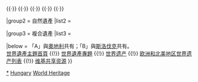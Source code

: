 {{Navbox
|name  = 匈牙利世界遺產
|title = {{HUN}}[[匈牙利世界遗产名录|世界遗产]]
|state = autocollapse
|image = {{location map+ |Hungary |caption= |places=
<!-- 文化遺產 /-->
         <!-- ↓1063托卡伊葡萄酒產地歷史文化景觀 （每10經、10緯分度取第1個出現地點） /-->
             {{location map~ |Hungary |label= |position= |link= |mark=Brown 804000 pog.svg |marksize=4
                |lat_deg=48 |lat_min=9 |lat_sec=0 |lat_dir=N
                |lon_deg=21 |lon_min=21 |lon_sec=0 |lon_dir=E
             }}
             {{location map~ |Hungary |label=&nbsp;&nbsp;1063 |position=bottom |link= |mark=Brown 804000 pog.svg |marksize=4
                |lat_deg=48 |lat_min=23 |lat_sec=3 |lat_dir=N
                |lon_deg=21 |lon_min=40 |lon_sec=25 |lon_dir=E
             }}
             {{location map~ |Hungary |label= |position= |link= |mark=Brown 804000 pog.svg |marksize=4
                |lat_deg=48 |lat_min=19 |lat_sec=15 |lat_dir=N
                |lon_deg=21 |lon_min=34 |lon_sec=40 |lon_dir=E
             }}
             {{location map~ |Hungary |label= |position= |link= |mark=Brown 804000 pog.svg |marksize=4
                |lat_deg=48 |lat_min=20 |lat_sec=23 |lat_dir=N
                |lon_deg=21 |lon_min=33 |lon_sec=24 |lon_dir=E
             }}
             {{location map~ |Hungary |label= |position= |link= |mark=Brown 804000 pog.svg |marksize=4
                |lat_deg=48 |lat_min=16 |lat_sec=0 |lat_dir=N
                |lon_deg=21 |lon_min=27 |lon_sec=0 |lon_dir=E
             }}
         <!-- ↑1063托卡伊葡萄酒產地歷史文化景觀 （每10經、10緯分度取第1個出現地點） /-->
             {{location map~ |Hungary  |label=400 |position= |link=布达佩斯 |mark=Blue 0080ff pog.svg 
                |lat_deg=47 |lat_min=28 |lat_sec=56.712 |lat_dir=N
                |lon_deg=19 |lon_min=4 |lon_sec=14.412 |lon_dir=E
             }}
             {{location map~ |Hungary  |label=401 |position= |link=霍尔洛克 |mark=Blue 0080ff pog.svg 
                |lat_deg=47 |lat_min=59 |lat_sec=39.984 |lat_dir=N
                |lon_deg=19 |lon_min=31 |lon_sec=45.012 |lon_dir=E
             }}
             {{location map~ |Hungary  |label=474 |position=right |link=  |mark=Blue 0080ff pog.svg 
                |lat_deg=47 |lat_min=35 |lat_sec=40.488 |lat_dir=N
                |lon_deg=21 |lon_min=9 |lon_sec=24.408 |lon_dir=E
             }}
             {{location map~ |Hungary  |label=758 |position= |link= |mark=Blue 0080ff pog.svg 
                |lat_deg=47 |lat_min=33 |lat_sec=32.004 |lat_dir=N
                |lon_deg=17 |lon_min=47 |lon_sec=3.984 |lon_dir=E
             }}
             {{location map~ |Hungary  |label=772 |position= |link=新錫德爾湖 |mark=Blue 0080ff pog.svg 
                |lat_deg=47 |lat_min=43 |lat_sec=9.4 |lat_dir=N
                |lon_deg=16 |lon_min=43 |lon_sec=21.8 |lon_dir=E
             }}
             {{location map~ |Hungary  |label=853 |position= |link= |mark=Blue 0080ff pog.svg 
                |lat_deg=46 |lat_min=4 |lat_sec=27.984 |lat_dir=N
                |lon_deg=18 |lon_min=13 |lon_sec=40.008 |lon_dir=E
             }}
<!-- 自然遺產 /-->
             {{location map~ |Hungary  |label=725 |position= |link= |mark=Green 00ff00 pog.svg 
                |lat_deg=48 |lat_min=28 |lat_sec=32.628 |lat_dir=N
                |lon_deg=20 |lon_min=29 |lon_sec=12.732 |lon_dir=E
             }}
         }}

|basestyle  = background:#D1E5F2;
|titlestyle = background-color: #B5D8EF
|belowstyle = font-size:85%;

|group1 = 文化遺產
|list1  = <div>
{{nowrap|{{colortext|400|c=blue}}：[[布达佩斯]]包括[[多瑙河|多瑙河兩岸]]、[[布达城堡|布達城堡區]]和[[安德拉什大街]]）}}{{·}}
{{nowrap|{{colortext|401|c=blue}}：[[霍尔洛克|霍洛克古村落及其周邊]]}}{{·}}
{{nowrap|{{colortext|474|c=blue}}：[[霍爾托巴吉國家公園]]}}{{·}}
{{nowrap|{{colortext|758|c=blue}}：[[潘諾恩哈爾姆千年修道院|潘諾恩哈爾姆千年修道院及其自然环境]]}}{{·}}
{{nowrap|{{colortext|772|c=blue}}{{smallsup|A}}：[[新錫德爾湖|費爾特湖與新鍚德爾湖]]文化景觀}}{{·}}
{{nowrap|{{colortext|853|c=blue}}：{{tsl|fr|Nécropole paléochrétienne de Pécs|佩奇的早期基督教陵墓|佩奇的早期基督教陵墓 (索皮阿瑙埃)}}}}{{·}}
{{nowrap|{{colortext|1063|c=brown}}：[[托卡伊葡萄酒產地歷史文化景觀]]}}{{nowrap|（共7處）}}
</div>

|group2 = 自然遺產
|list2  = <div>
{{nowrap|{{colortext|725|c=limegreen}}{{smallsup|B}}：[[奧格泰萊克的喀斯特岩洞群和斯洛伐克的喀斯特地貌]]}}
</div>

|group3 = 複合遺產
|list3  = 

|below = 「A」與[[奧地利]]共有；「B」與[[斯洛伐克]]共有。<br/>[[Portal:世界遗产|世界遺產主題首頁]] {{!}} [[WikiProject:世界遗产|世界遺產專題]] {{!}} [[世界遗产]] {{!}} [[欧洲和北美地区世界遗产列表]] {{!}} [[:Commons:Category:World Heritage Sites in Hungary|维基共享资源]]
}}<noinclude>
{{collapsible option}}
[[Category:匈牙利世界遺產|*]]
[[Category:歐洲和北美地區世界遺產模板|Hungary]]
[[Category:匈牙利模板|World Heritage]]
</noinclude>